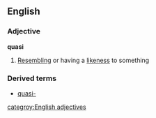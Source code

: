 ==English==
===Adjective===
'''quasi'''
#[[Resembling]] or having a [[likeness]] to something
===Derived terms===
*[[quasi-]]
[[categroy:English adjectives]]